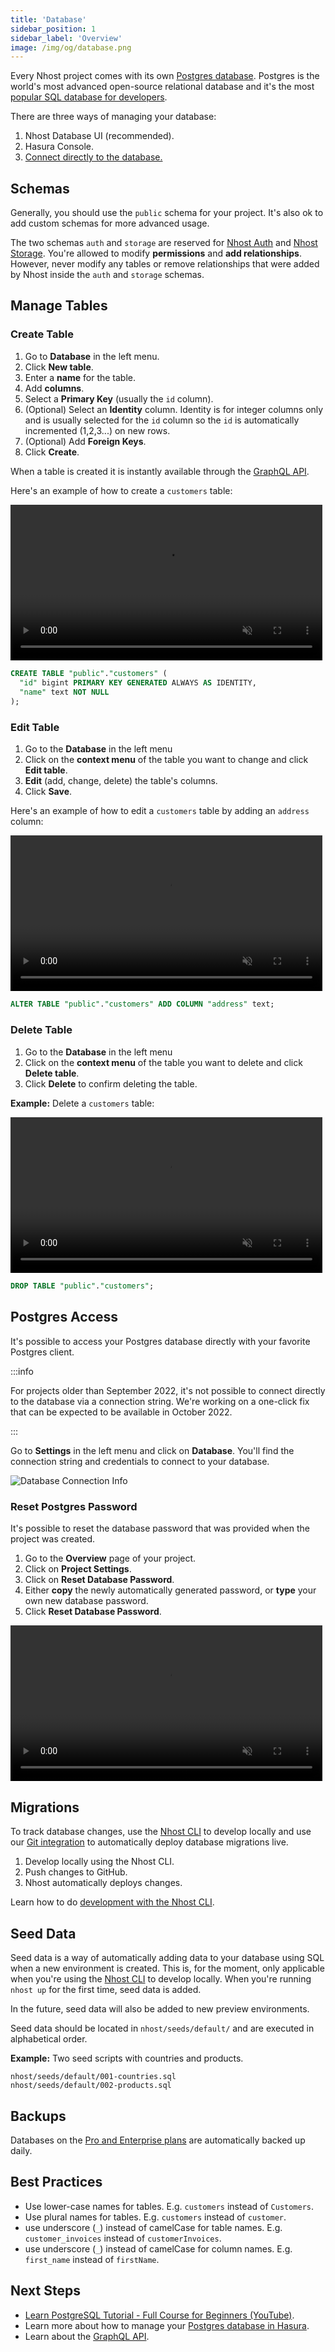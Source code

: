 ```yaml
---
title: 'Database'
sidebar_position: 1
sidebar_label: 'Overview'
image: /img/og/database.png
---
```



Every Nhost project comes with its own [Postgres database](https://postgres.org/). Postgres is the world's most advanced open-source relational database and it's the most [popular SQL database for developers](https://insights.stackoverflow.com/survey/2021#section-most-loved-dreaded-and-wanted-databases).

There are three ways of managing your database:

1. Nhost Database UI (recommended).
2. Hasura Console.
3. [Connect directly to the database.](#postgres-access)

## Schemas

Generally, you should use the `public` schema for your project. It's also ok to add custom schemas for more advanced usage.

The two schemas `auth` and `storage` are reserved for [Nhost Auth](/authentication) and [Nhost Storage](/storage). You're allowed to modify **permissions** and **add relationships**. However, never modify any tables or remove relationships that were added by Nhost inside the `auth` and `storage` schemas.

## Manage Tables

### Create Table

1. Go to **Database** in the left menu.
2. Click **New table**.
3. Enter a **name** for the table.
4. Add **columns**.
5. Select a **Primary Key** (usually the `id` column).
6. (Optional) Select an **Identity** column. Identity is for integer columns only and is usually selected for the `id` column so the `id` is automatically incremented (1,2,3...) on new rows.
7. (Optional) Add **Foreign Keys**.
8. Click **Create**.

When a table is created it is instantly available through the [GraphQL API](/graphql).

Here's an example of how to create a `customers` table:

<Tabs groupId="nhost-vs-sql">
  <TabItem value="nhost" label="Nhost" default>

<video width="99%" autoPlay muted loop controls="true">
  <source src="/videos/nhost-table-create.mp4" type="video/mp4" />
</video>

  </TabItem>
  <TabItem value="sql" label="SQL">

```sql
CREATE TABLE "public"."customers" (
  "id" bigint PRIMARY KEY GENERATED ALWAYS AS IDENTITY,
  "name" text NOT NULL
);
```

  </TabItem>
</Tabs>

### Edit Table

1. Go to the **Database** in the left menu
2. Click on the **context menu** of the table you want to change and click **Edit table**.
3. **Edit** (add, change, delete) the table's columns.
4. Click **Save**.

Here's an example of how to edit a `customers` table by adding an `address` column:

<Tabs groupId="nhost-vs-sql">
  <TabItem value="nhost" label="Nhost" default>

<video width="99%" autoPlay muted loop controls="true">
  <source src="/videos/nhost-table-edit.mp4" type="video/mp4" />
</video>

  </TabItem>
  <TabItem value="sql" label="SQL">

```sql
ALTER TABLE "public"."customers" ADD COLUMN "address" text;
```

  </TabItem>
</Tabs>

### Delete Table

1. Go to the **Database** in the left menu
2. Click on the **context menu** of the table you want to delete and click **Delete table**.
3. Click **Delete** to confirm deleting the table.

**Example:** Delete a `customers` table:

<Tabs groupId="nhost-vs-sql">
  <TabItem value="nhost" label="Nhost" default>

<video width="99%" autoPlay muted loop controls="true">
  <source src="/videos/nhost-table-delete.mp4" type="video/mp4" />
</video>

  </TabItem>
  <TabItem value="sql" label="SQL">

```sql
DROP TABLE "public"."customers";
```

  </TabItem>
</Tabs>

## Postgres Access

It's possible to access your Postgres database directly with your favorite Postgres client.

:::info

For projects older than September 2022, it's not possible to connect directly to the database via a connection string. We're working on a one-click fix that can be expected to be available in October 2022.

:::

Go to **Settings** in the left menu and click on **Database**. You'll find the connection string and credentials to connect to your database.

![Database Connection Info](/img/database/connection-info.png)

### Reset Postgres Password

It's possible to reset the database password that was provided when the project was created.

1. Go to the **Overview** page of your project.
2. Click on **Project Settings**.
3. Click on **Reset Database Password**.
4. Either **copy** the newly automatically generated password, or **type** your own new database password.
5. Click **Reset Database Password**.

<video width="99%" autoPlay muted loop controls="true">
  <source src="/videos/nhost-database-reset-password.mp4" type="video/mp4" />
</video>

## Migrations

To track database changes, use the [Nhost CLI](/cli) to develop locally and use our [Git integration](/platform/git) to automatically deploy database migrations live.

1. Develop locally using the Nhost CLI.
2. Push changes to GitHub.
3. Nhost automatically deploys changes.

Learn how to do [development with the Nhost CLI](/cli/local-development).

## Seed Data

Seed data is a way of automatically adding data to your database using SQL when a new environment is created. This is, for the moment, only applicable when you're using the [Nhost CLI](/cli) to develop locally. When you're running `nhost up` for the first time, seed data is added.

In the future, seed data will also be added to new preview environments.

Seed data should be located in `nhost/seeds/default/` and are executed in alphabetical order.

**Example:** Two seed scripts with countries and products.

```text
nhost/seeds/default/001-countries.sql
nhost/seeds/default/002-products.sql
```

## Backups

Databases on the [Pro and Enterprise plans](https://nhost.io/pricing) are automatically backed up daily.

## Best Practices

- Use lower-case names for tables. E.g. `customers` instead of `Customers`.
- Use plural names for tables. E.g. `customers` instead of `customer`.
- use underscore (`_`) instead of camelCase for table names. E.g. `customer_invoices` instead of `customerInvoices`.
- use underscore (`_`) instead of camelCase for column names. E.g. `first_name` instead of `firstName`.

## Next Steps

- [Learn PostgreSQL Tutorial - Full Course for Beginners (YouTube)](https://www.youtube.com/watch?v=qw--VYLpxG4).
- Learn more about how to manage your [Postgres database in Hasura](https://hasura.io/docs/latest/graphql/core/databases/postgres/schema/index/).
- Learn about the [GraphQL API](/graphql).
